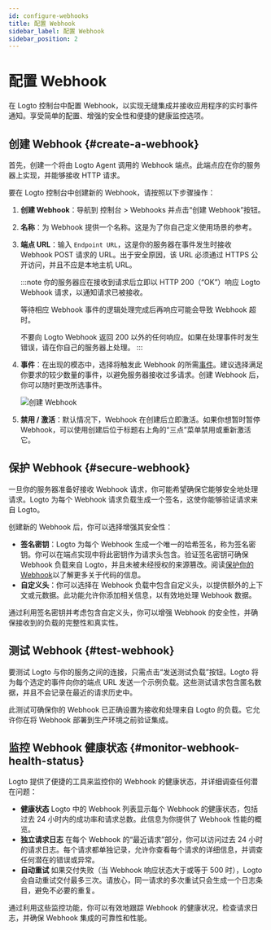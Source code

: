 ```yaml
---
id: configure-webhooks
title: 配置 Webhook
sidebar_label: 配置 Webhook
sidebar_position: 2
---
```


# 配置 Webhook

在 Logto 控制台中配置 Webhook，以实现无缝集成并接收应用程序的实时事件通知。享受简单的配置、增强的安全性和便捷的健康监控选项。

## 创建 Webhook \{#create-a-webhook}

首先，创建一个将由 Logto Agent 调用的 Webhook 端点。此端点应在你的服务器上实现，并能够接收 HTTP 请求。

要在 Logto 控制台中创建新的 Webhook，请按照以下步骤操作：

1. **创建 Webhook**：导航到 <CloudLink to="/webhooks">控制台 > Webhooks</CloudLink> 并点击“创建 Webhook”按钮。
2. **名称**：为 Webhook 提供一个名称。这是为了你自己定义使用场景的参考。
3. **端点 URL**：输入 `Endpoint URL`，这是你的服务器在事件发生时接收 Webhook POST 请求的 URL。出于安全原因，该 URL 必须通过 HTTPS 公开访问，并且不应是本地主机 URL。

   :::note
   你的服务器应在接收到请求后立即以 HTTP 200（“OK”）响应 Logto Webhook 请求，以通知请求已被接收。

   等待相应 Webhook 事件的逻辑处理完成后再响应可能会导致 Webhook 超时。

   不要向 Logto Webhook 返回 200 以外的任何响应。如果在处理事件时发生错误，请在你自己的服务器上处理。
   :::

4. **事件**：在出现的模态中，选择将触发此 Webhook 的所需[事件](/developers/webhooks/webhooks-events)。建议选择满足你要求的较少数量的事件，以避免服务器接收过多请求。创建 Webhook 后，你可以随时更改所选事件。

   ![创建 Webhook](../assets/create-webhook-page.png)

5. **禁用 / 激活**：默认情况下，Webhook 在创建后立即激活。如果你想暂时暂停 Webhook，可以使用创建后位于标题右上角的“三点”菜单禁用或重新激活它。

## 保护 Webhook \{#secure-webhook}

一旦你的服务器准备好接收 Webhook 请求，你可能希望确保它能够安全地处理请求。Logto 为每个 Webhook 请求负载生成一个签名，这使你能够验证请求来自 Logto。

创建新的 Webhook 后，你可以选择增强其安全性：

- **签名密钥**：Logto 为每个 Webhook 生成一个唯一的哈希签名，称为签名密钥。你可以在端点实现中将此密钥作为请求头包含。验证签名密钥可确保 Webhook 负载来自 Logto，并且未被未经授权的来源篡改。阅读[保护你的 Webhook](/developers/webhooks/secure-webhooks/)以了解更多关于代码的信息。
- **自定义头**：你可以选择在 Webhook 负载中包含自定义头，以提供额外的上下文或元数据。此功能允许你添加相关信息，以有效地处理 Webhook 数据。

通过利用签名密钥并考虑包含自定义头，你可以增强 Webhook 的安全性，并确保接收到的负载的完整性和真实性。

## 测试 Webhook \{#test-webhook}

要测试 Logto 与你的服务之间的连接，只需点击“发送测试负载”按钮。Logto 将为每个选定的事件向你的端点 URL 发送一个示例负载。这些测试请求包含匿名数据，并且不会记录在最近的请求历史中。

此测试可确保你的 Webhook 已正确设置为接收和处理来自 Logto 的负载。它允许你在将 Webhook 部署到生产环境之前验证集成。

## 监控 Webhook 健康状态 \{#monitor-webhook-health-status}

Logto 提供了便捷的工具来监控你的 Webhook 的健康状态，并详细调查任何潜在问题：

- **健康状态**
  Logto 中的 Webhook 列表显示每个 Webhook 的健康状态，包括过去 24 小时内的成功率和请求总数。此信息为你提供了 Webhook 性能的概览。
- **独立请求日志**
  在每个 Webhook 的“最近请求”部分，你可以访问过去 24 小时的请求日志。每个请求都单独记录，允许你查看每个请求的详细信息，并调查任何潜在的错误或异常。
- **自动重试**
  如果交付失败（当 Webhook 响应状态大于或等于 500 时），Logto 会自动重试交付最多三次。请放心，同一请求的多次重试只会生成一个日志条目，避免不必要的重复。

通过利用这些监控功能，你可以有效地跟踪 Webhook 的健康状况，检查请求日志，并确保 Webhook 集成的可靠性和性能。
